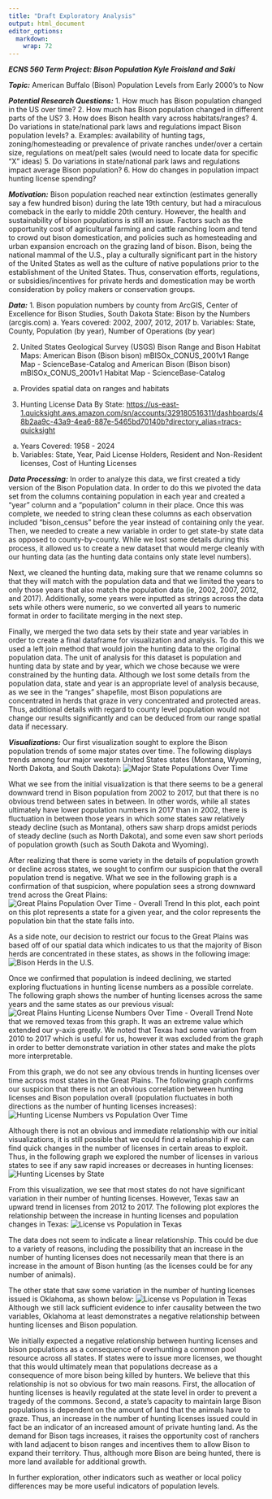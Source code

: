 ```yaml
---
title: "Draft Exploratory Analysis"
output: html_document
editor_options: 
  markdown: 
    wrap: 72
---
```


***ECNS 560 Term Project: Bison Population Kyle Froisland and Saki***

***Topic:*** American Buffalo (Bison) Population Levels from Early 2000’s to
Now

***Potential Research Questions:*** 
1. How much has Bison population changed in the US over time? 
2. How much has Bison population changed in different parts of the US? 
3. How does Bison health vary across habitats/ranges? 
4. Do variations in state/national park laws and regulations impact Bison population levels? 
  a. Examples: availability of hunting tags, zoning/homesteading or prevalence of private ranches
under/over a certain size, regulations on meat/pelt sales (would need to locate data for specific “X” ideas) 
5. Do variations in state/national park laws and regulations impact average Bison population? 
6. How do changes in population impact hunting license spending?

***Motivation:*** Bison population reached near extinction (estimates
generally say a few hundred bison) during the late 19th century, but had
a miraculous comeback in the early to middle 20th century. However, the
health and sustainability of bison populations is still an issue.
Factors such as the opportunity cost of agricultural farming and cattle
ranching loom and tend to crowd out bison domestication, and policies
such as homesteading and urban expansion encroach on the grazing land of
bison. Bison, being the national mammal of the U.S., play a culturally
significant part in the history of the United States as well as the
culture of native populations prior to the establishment of the United
States. Thus, conservation efforts, regulations, or subsidies/incentives
for private herds and domestication may be worth consideration by policy
makers or conservation groups.

***Data:*** 
1. Bison population numbers by county from ArcGIS, Center of Excellence for Bison Studies, South Dakota State: Bison by the Numbers (arcgis.com) a. Years covered: 2002, 2007, 2012, 2017 b. Variables: State, County, Population (by year), Number of Operations (by year)

2.  United States Geological Survey (USGS) Bison Range and Bison Habitat
    Maps: American Bison (Bison bison) mBISOx_CONUS_2001v1 Range Map -
    ScienceBase-Catalog and American Bison (Bison bison)
    mBISOx_CONUS_2001v1 Habitat Map - ScienceBase-Catalog

<!-- -->

  a.  Provides spatial data on ranges and habitats

<!-- -->

3.  Hunting License Data By State:
    <https://us-east-1.quicksight.aws.amazon.com/sn/accounts/329180516311/dashboards/48b2aa9c-43a9-4ea6-887e-5465bd70140b?directory_alias=tracs-quicksight>

<!-- -->

  a.  Years Covered: 1958 - 2024
  b.  Variables: State, Year, Paid License Holders, Resident and
    Non-Resident licenses, Cost of Hunting Licenses

***Data Processing:***
  In order to analyze this data, we first created a tidy
version of the Bison Population data. In order to do this we pivoted the
data set from the columns containing population in each year and created
a "year" column and a "population" column in their place. Once this was
complete, we needed to string clean these columns as each observation
included "bison_census" before the year instead of containing only the
year. Then, we needed to create a new variable in order to get state-by
state data as opposed to county-by-county. While we lost some details
during this process, it allowed us to create a new dataset that would
merge cleanly with our hunting data (as the hunting data contains only
state level numbers).

  Next, we cleaned the hunting data, making sure that we rename columns so
that they will match with the population data and that we limited the
years to only those years that also match the population data (ie, 2002,
2007, 2012, and 2017). Additionally, some years were inputted as strings
across the data sets while others were numeric, so we converted all
years to numeric format in order to facilitate merging in the next step.

  Finally, we merged the two data sets by their state and year variables
in order to create a final dataframe for visualization and analysis. To
do this we used a left join method that would join the hunting data to
the original population data. The unit of analysis for this dataset is
population and hunting data by state and by year, which we chose because
we were constrained by the hunting data. Although we lost some details
from the population data, state and year is an appropriate level of
analysis because, as we see in the "ranges" shapefile, most Bison
populations are concentrated in herds that graze in very concentrated
and protected areas. Thus, additional details with regard to county
level population would not change our results significantly and can be
deduced from our range spatial data if necessary.

***Visualizations:***
  Our first visualization sought to explore the Bison population trends of some major states over time. The following displays trends among four major western United States states (Montana, Wyoming, North Dakota, and South Dakota):
![Major State Populations Over Time](C:/Users/kdfro/Documents/MSU/GitHub/ECNS-560-Term-Project/Visuals/Major State Populations.png)

What we see from the initial visualization is that there seems to be a general downward trend in Bison population from 2002 to 2017, but that there is no obvious trend between sates in between. In other words, while all states ultimately have lower population numbers in 2017 than in 2002, there is fluctuation in between those years in which some states saw relatively steady decline (such as Montana), others saw sharp drops amidst periods of steady decline (such as North Dakota), and some even saw short periods of population growth (such as South Dakota and Wyoming).

  After realizing that there is some variety in the details of population growth or decline across states, we sought to confirm our suspicion that the overall population trend is negative. What we see in the following graph is a confirmation of that suspicion, where population sees a strong downward trend across the Great Plains:
![Great Plains Population Over Time - Overall Trend](C:/Users/kdfro/Documents/MSU/GitHub/ECNS-560-Term-Project/Visuals/bison pop over time by state and binned.png)
In this plot, each point on this plot represents a state for a given year, and the color represents the population bin that the state falls into.

  As a side note, our decision to restrict our focus to the Great Plains was based off of our spatial data which indicates to us that the majority of Bison herds are concentrated in these states, as shows in the following image:
![Bison Herds in the U.S.](C:/Users/kdfro/Documents/MSU/GitHub/ECNS-560-Term-Project/Visuals/States of interest and ranges map.png)
 
  Once we confirmed that population is indeed declining, we started exploring fluctuations in hunting license numbers as a possible correlate. The following graph shows the number of hunting licenses across the same years and the same states as our previous visual:
![Great Plains Hunting License Numbers Over Time - Overall Trend](C:/Users/kdfro/Documents/MSU/GitHub/ECNS-560-Term-Project/Visuals/licenses over time 2.png)
Note that we removed texas from this graph. It was an extreme value which extended our y-axis greatly. We noted that Texas had some variation from 2010 to 2017 which is useful for us, however it was excluded from the graph in order to better demonstrate variation in other states and make the plots more interpretable.

  From this graph, we do not see any obvious trends in hunting licenses over time across most states in the Great Plains. The following graph confirms our suspicion that there is not an obvious correlation between hunting licenses and Bison population overall (population fluctuates in both directions as the number of hunting licenses increases):
![Hunting License Numbers vs Population Over Time](C:/Users/kdfro/Documents/MSU/GitHub/ECNS-560-Term-Project/Visuals/license vs population 2.png)

  Although there is not an obvious and immediate relationship with our initial visualizations, it is still possible that we could find a relationship if we can find quick changes in the number of licenses in certain areas to exploit. Thus, in the following graph we explored the number of licenses in various states to see if any saw rapid increases or decreases in hunting licenses:
![Hunting Licenses by State](C:/Users/kdfro/Documents/MSU/GitHub/ECNS-560-Term-Project/Visuals/Hunting Licenses by State.png)

From this visualization, we see that most states do not have significant variation in their number of hunting licenses. However, Texas saw an upward trend in licenses from 2012 to 2017. The following plot explores the relationship between the increase in hunting licenses and population changes in Texas:
![License vs Population in Texas](C:/Users/kdfro/Documents/MSU/GitHub/ECNS-560-Term-Project/Visuals/License vs Population in Texas.png)

The data does not seem to indicate a linear relationship. This could be due to a variety of reasons, including the possibility that an increase in the number of hunting licenses does not necessarily mean that there is an increase in the amount of Bison hunting (as the licenses could be for any number of animals).

  The other state that saw some variation in the number of hunting licenses issued is Oklahoma, as shown below:
![License vs Population in Texas](C:/Users/kdfro/Documents/MSU/GitHub/ECNS-560-Term-Project/Visuals/Oklahoma Hunting vs Pop.png)
Although we still lack sufficient evidence to infer causality between the two variables, Oklahoma at least demonstrates a negative relationship between hunting licenses and Bison population.  

  We initially expected a negative relationship between hunting licenses and bison populations as a consequence of overhunting a common pool resource across all states. If states were to issue more licenses, we thought that this would ultimately mean that populations decrease as a consequence of more bison being killed by hunters. We believe that this relationship is not so obvious for two main reasons. First, the allocation of hunting licenses is heavily regulated at the state level in order to prevent a tragedy of the commons. Second, a state's capacity to maintain large Bison populations is dependent on the amount of land that the animals have to graze. Thus, an increase in the number of hunting licenses issued could in fact be an indicator of an increased amount of private hunting land. As the demand for Bison tags increases, it raises the opportunity cost of ranchers with land adjacent to bison ranges and incentives them to allow Bison to expand their territory. Thus, although more Bison are being hunted, there is more land available for additional growth.

  In further exploration, other indicators such as weather or local policy differences may be more useful indicators of population levels.
  